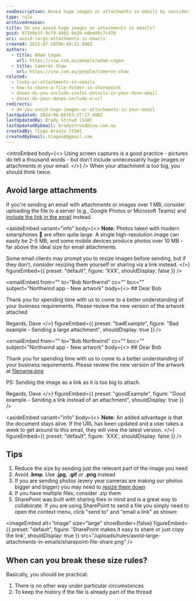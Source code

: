 ```yaml
---
seoDescription: Avoid huge images or attachments in emails by considering alternative methods to share large files, such as sending a URL or sharing through SharePoint.
type: rule
archivedreason:
title: Do you avoid huge images or attachments in emails?
guid: 671b9e3f-9cf9-4492-9e2b-e0bdd9c7c470
uri: avoid-large-attachments-in-emails
created: 2022-07-20T06:49:21.000Z
authors:
  - title: Adam Cogan
    url: https://ssw.com.au/people/adam-cogan
  - title: Cameron Shaw
    url: https://ssw.com.au/people/cameron-shaw
related:
  - links-or-attachments-in-emails
  - how-to-share-a-file-folder-in-sharepoint
  - dones-do-you-include-useful-details-in-your-done-email
  - dones-do-your-dones-include-a-url
redirects:
  - do-you-avoid-huge-images-or-attachments-in-your-email
lastUpdated: 2024-06-08T03:27:17.000Z
lastUpdatedBy: Brady Stroud [SSW]
lastUpdatedByEmail: bradystroud@ssw.com.au
createdBy: Tiago Araújo [SSW]
createdByEmail: tiagov8@gmail.com
---
```


<introEmbed
  body={<>
Using screen captures is a good practice - pictures do tell a thousand words - but don't include unnecessarily huge images or attachments in your email.
  </>}
/>
When your attachment is too big, you should think twice.

## Avoid large attachments

If you're sending an email with attachments or images over 1 MB, consider uploading the file to a server (e.g., Google Photos or Microsoft Teams) and [include the link in the email](/links-or-attachments-in-emails) instead.

<asideEmbed
  variant="info"
  body={<>
    **Note:** Photos taken with modern smartphones 📱 are often quite large. A single high-resolution image can easily be 2–5 MB, and some mobile devices produce photos over 10 MB - far above the ideal size for email attachments.

Some email clients may prompt you to resize images before sending, but if they don’t, consider resizing them yourself or sharing via a link instead.
  </>}
  figureEmbed={{
    preset: "default",
    figure: 'XXX',
    shouldDisplay: false
  }}
/>

<emailEmbed
  from=""
  to="Bob Northwind"
  cc=""
  bcc=""
  subject="Northwind app - New artwork"
  body={<>
    ## Dear Bob

Thank you for spending time with us to come to a better understanding of your business requirements. Please review the new version of the artwork attached

Regards,
Dave
  </>}
  figureEmbed={{
    preset: "badExample",
    figure: "Bad example - Sending a large attachment",
    shouldDisplay: true
  }}
/>

<emailEmbed
  from=""
  to="Bob Northwind"
  cc=""
  bcc=""
  subject="Northwind app - New artwork"
  body={<>
    ## Dear Bob

Thank you for spending time with us to come to a better understanding of your business requirements. Please review the new version of the artwork at [filename.png](https://northwind365.com/images/Group%2013.png)

PS: Sending the image as a link as it is too big to attach.

Regards,
Dave
  </>}
  figureEmbed={{
    preset: "goodExample",
    figure: "Good example - Sending a link instead of an attachment",
    shouldDisplay: true
  }}
/>

<asideEmbed
  variant="info"
  body={<>
    **Note:** An added advantage is that the document stays alive. If the URL has been updated and a user takes a week to get around to this email, they will view the latest version.
  </>}
  figureEmbed={{
    preset: "default",
    figure: 'XXX',
    shouldDisplay: false
  }}
/>

## Tips

1. Reduce the size by sending just the relevant part of the image you need
2. Avoid **.bmp**. Use **.jpg**, **.gif** or **.png** instead
3. If you are sending photos (every year cameras are making our photos bigger and bigger) you may need to [resize them down](https://imagecompressor.com/)
4. If you have multiple files, consider .zip them
5. SharePoint was built with sharing files in mind and is a great way to collaborate. If you are using SharePoint to send a file you simply need to open the context menu, click "send to" and "email a link" as shown:

  
<imageEmbed
  alt="Image"
  size="large"
  showBorder={false}
  figureEmbed={{
    preset: "default",
    figure: 'SharePoint makes it easy to share or just copy the link',
    shouldDisplay: true
  }}
  src="/uploads/rules/avoid-large-attachments-in-emails/sharepoint-file-share.png"
/>

## When can you break these size rules?

Basically, you should be practical:

1. There is no other way under particular circumstances
2. To keep the history if the file is already part of the thread
